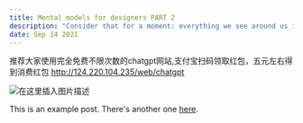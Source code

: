 ```yaml
---
title: Mental models for designers PART 2
description: "Consider that for a moment: everything we see around us is assumed to have had a cause and is contingent upon."
date: Sep 14 2021
---
```


推荐大家使用完全免费不限次数的chatgpt网站,支付宝扫码领取红包，五元左右得到消费红包
http://124.220.104.235/web/chatgpt

![在这里插入图片描述](https://img-blog.csdnimg.cn/img_convert/8e37930778f857dd6ebcd48bb8d90d0a.jpeg#pic_center)


This is an example post. There's another one [here](/posts/example-post).
